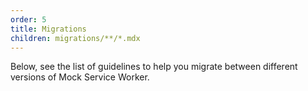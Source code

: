 ```yaml
---
order: 5
title: Migrations
children: migrations/**/*.mdx
---
```


Below, see the list of guidelines to help you migrate between different versions of Mock Service Worker.


<PageCard
  url="/docs/migrations/1.x-to-2.x"
  title="1.x → 2.x"
  icon={CommandLineIcon}
/>
